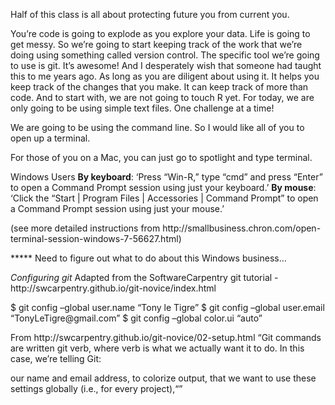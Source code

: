 Half of this class is all about protecting future you from current you.

You're code is going to explode as you explore your data. Life is going to get messy. So we're going to start keeping track of the work that we're doing using something called version control. The specific tool we're going to use is git. It's awesome! And I desperately wish that someone had taught this to me years ago. As long as you are diligent about using it. It helps you keep track of the changes that you make. It can keep track of more than code. And to start with, we are not going to touch R yet. For today, we are only going to be using simple text files. One challenge at a time!

We are going to be using the command line. So I would like all of you to open up a terminal.

For those of you on a Mac, you can just go to spotlight and type terminal.

Windows Users 
**By keyboard**: 'Press "Win-R," type "cmd" and press "Enter" to open a Command Prompt session using just your keyboard.'
**By mouse**: 'Click the "Start | Program Files | Accessories | Command Prompt" to open a Command Prompt session using just your mouse.'

(see more detailed instructions from http://smallbusiness.chron.com/open-terminal-session-windows-7-56627.html)

***** Need to figure out what to do about this Windows business...

*Configuring git*
Adapted from the SoftwareCarpentry git tutorial - http://swcarpentry.github.io/git-novice/index.html

$ git config --global user.name "Tony le Tigre"
$ git config --global user.email "TonyLeTigre@gmail.com"
$ git config --global color.ui "auto"

From http://swcarpentry.github.io/git-novice/02-setup.html
"Git commands are written git verb, where verb is what we actually want it to do. In this case, we’re telling Git:

our name and email address,
to colorize output,
that we want to use these settings globally (i.e., for every project),""


